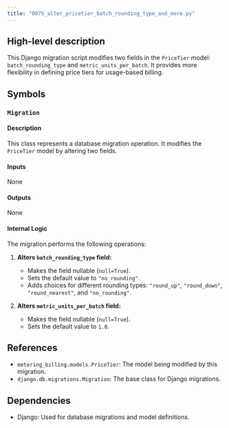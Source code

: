 ```yaml
---
title: "0075_alter_pricetier_batch_rounding_type_and_more.py"
---
```


## High-level description
This Django migration script modifies two fields in the `PriceTier` model: `batch_rounding_type` and `metric_units_per_batch`. It provides more flexibility in defining price tiers for usage-based billing.

## Symbols

### `Migration`
#### Description
This class represents a database migration operation. It modifies the `PriceTier` model by altering two fields.

#### Inputs
None

#### Outputs
None

#### Internal Logic
The migration performs the following operations:

1. **Alters `batch_rounding_type` field:**
    - Makes the field nullable (`null=True`).
    - Sets the default value to `"no_rounding"`.
    - Adds choices for different rounding types: `"round_up"`, `"round_down"`, `"round_nearest"`, and `"no_rounding"`.

2. **Alters `metric_units_per_batch` field:**
    - Makes the field nullable (`null=True`).
    - Sets the default value to `1.0`.

## References
- `metering_billing.models.PriceTier`: The model being modified by this migration.
- `django.db.migrations.Migration`: The base class for Django migrations.

## Dependencies
- Django: Used for database migrations and model definitions.

